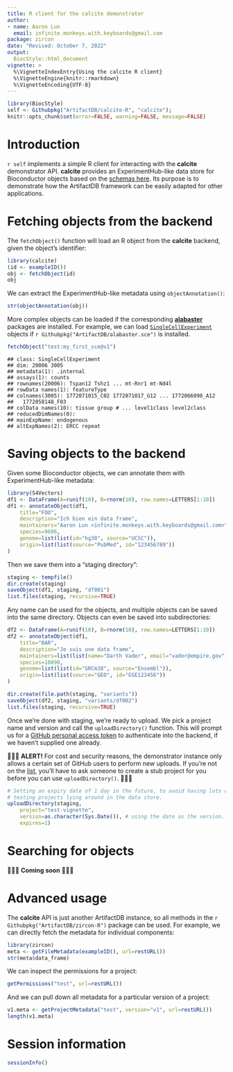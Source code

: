 ```yaml
---
title: R client for the calcite demonstrator
author:
- name: Aaron Lun
  email: infinite.monkeys.with.keyboards@gmail.com
package: zircon
date: "Revised: October 7, 2022"
output:
  BiocStyle::html_document
vignette: >
  %\VignetteIndexEntry{Using the calcite R client}
  %\VignetteEngine{knitr::rmarkdown}
  %\VignetteEncoding{UTF-8}
---
```


```r
library(BiocStyle)
self <- Githubpkg("ArtifactDB/calcite-R", "calcite");
knitr::opts_chunk$set(error=FALSE, warning=FALSE, message=FALSE)
```

# Introduction

`r self` implements a simple R client for interacting with the **calcite** demonstrator API.
**calcite** provides an ExperimentHub-like data store for Bioconductor objects based on the [schemas here](https://github.com/ArtifactDB/calcite-schemas).
Its purpose is to demonstrate how the ArtifactDB framework can be easily adapted for other applications.

# Fetching objects from the backend

The `fetchObject()` function will load an R object from the **calcite** backend, given the object's identifier:

```r
library(calcite)
(id <- exampleID())
obj <- fetchObject(id)
obj
```

We can extract the ExperimentHub-like metadata using `objectAnnotation()`:

```r
str(objectAnnotation(obj))
```

More complex objects can be loaded if the corresponding [**alabaster**](https://github.com/ArtifactDB/alabaster.base) packages are installed.
For example, we can load [`SingleCellExperiment`](https://bioconductor.org/packages/SingleCellExperiment) objects if `r Githubpkg("ArtifactDB/alabaster.sce")` is installed.

```r
fetchObject("test:my_first_sce@v1")
```

```
## class: SingleCellExperiment
## dim: 20006 3005
## metadata(1): .internal
## assays(1): counts
## rownames(20006): Tspan12 Tshz1 ... mt-Rnr1 mt-Nd4l
## rowData names(1): featureType
## colnames(3005): 1772071015_C02 1772071017_G12 ... 1772066098_A12
##   1772058148_F03
## colData names(10): tissue group # ... level1class level2class
## reducedDimNames(0):
## mainExpName: endogenous
## altExpNames(2): ERCC repeat
```

# Saving objects to the backend

Given some Bioconductor objects, we can annotate them with ExperimentHub-like metadata:

```r
library(S4Vectors)
df1 <- DataFrame(A=runif(10), B=rnorm(10), row.names=LETTERS[1:10])
df1 <- annotateObject(df1, 
    title="FOO",
    description="Ich bien ein data frame",
    maintainers="Aaron Lun <infinite.monkeys.with.keyboards@gmail.com>",
    species=9606,
    genome=list(list(id="hg38", source="UCSC")),
    origin=list(list(source="PubMed", id="123456789"))
)
```

Then we save them into a "staging directory":

```r
staging <- tempfile()
dir.create(staging)
saveObject(df1, staging, "df001")
list.files(staging, recursive=TRUE)
```

Any name can be used for the objects, and multiple objects can be saved into the same directory.
Objects can even be saved into subdirectories:

```r
df2 <- DataFrame(A=runif(10), B=rnorm(10), row.names=LETTERS[1:10])
df2 <- annotateObject(df1, 
    title="BAR",
    description="Je suis une data frame",
    maintainers=list(list(name="Darth Vader", email="vader@empire.gov")),
    species=10090,
    genome=list(list(id="GRCm38", source="Ensembl")),
    origin=list(list(source="GEO", id="GSE123456"))
)

dir.create(file.path(staging, "variants"))
saveObject(df2, staging, "variants/df002")
list.files(staging, recursive=TRUE)
```

Once we're done with staging, we're ready to upload.
We pick a project name and version and call the `uploadDirectory()` function.
This will prompt us for a [GitHub personal access token](https://github.com/settings/tokens) to authenticate into the backend, if we haven't supplied one already.

🚨🚨🚨 **ALERT!**
For cost and security reasons, the demonstrator instance only allows a certain set of GitHub users to perform new uploads.
If you're not on the [list](https://github.com/ArtifactDB/calcite-worker/master/tree/wrangler.toml), you'll have to ask someone to create a stub project for you before you can use `uploadDirectory()`.
🚨🚨🚨

```r
# Setting an expiry date of 1 day in the future, to avoid having lots of
# testing projects lying around in the data store.
uploadDirectory(staging, 
    project="test-vignette", 
    version=as.character(Sys.Date()), # using the date as the version.
    expires=1)
```

# Searching for objects

🚧🚧🚧 **Coming soon** 🚧🚧🚧

# Advanced usage

The **calcite** API is just another ArtifactDB instance, so all methods in the `r Githubpkg("ArtifactDB/zircon-R")` package can be used.
For example, we can directly fetch the metadata for individual components:

```r
library(zircon)
meta <- getFileMetadata(exampleID(), url=restURL())
str(meta$data_frame)
```

We can inspect the permissions for a project:

```r
getPermissions("test", url=restURL())
```

And we can pull down all metadata for a particular version of a project:

```r
v1.meta <- getProjectMetadata("test", version="v1", url=restURL())
length(v1.meta)
```

# Session information {-}

```r
sessionInfo()
```
